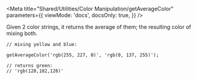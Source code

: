 

<Meta
  title="Shared/Utilities/Color Manipulation/getAverageColor"
  parameters={{
    viewMode: 'docs',
    docsOnly: true,
  }}
/>

<UtilitiesHeader />

<Title type="h3">
  <code>getAverageColor()</code>
</Title>

Given 2 color strings, it returns the average of them; the resulting color of mixing both.

```tsx
// mixing yellow and blue:

getAverageColor('rgb(255, 227, 0)', 'rgb(0, 137, 255)');

// returns green:
// 'rgb(128,182,128)'
```
